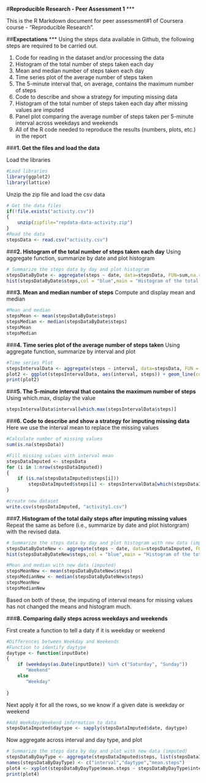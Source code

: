 
#**Reproducible Research - Peer Assessment 1**
***

This is the R Markdown document for peer assessment#1 of Coursera course - "Reproducible Research".

##**Expectations**
***
Using the steps data available in Github, the following steps are required to be carried out.


1. Code for reading in the dataset and/or processing the data
2. Histogram of the total number of steps taken each day
3. Mean and median number of steps taken each day
4. Time series plot of the average number of steps taken
5. The 5-minute interval that, on average, contains the maximum number of steps
6. Code to describe and show a strategy for imputing missing data
7. Histogram of the total number of steps taken each day after missing values are imputed
8. Panel plot comparing the average number of steps taken per 5-minute interval across weekdays and weekends
9. All of the R code needed to reproduce the results (numbers, plots, etc.) in the report

###**1. Get the files and load the data**

Load the libraries

```{r, echo=TRUE}
#Load libraries
library(ggplot2)
library(lattice)
```
Unzip the zip file and load the csv data
```{r, echo=TRUE}
# Get the data files
if(!file.exists("activity.csv"))
{
	unzip(zipfile="repdata-data-activity.zip") 
}
#Read the data
stepsData <- read.csv("activity.csv")

```
###**2. Histogram of the total number of steps taken each day**
Using aggregate function, summarize by date and plot histogram 

```{r, echo=TRUE}
# Summarize the steps data by day and plot histogram
stepsDataByDate <- aggregate(steps ~ date, data=stepsData, FUN=sum,na.rm=TRUE)
hist(stepsDataByDate$steps,col = "blue",main = "Histogram of the total number of daily steps",xlab = "Total number of steps taken each day",breaks = 20)
```

###**3. Mean and median number of steps**
Compute and display mean and median 

```{r, echo=TRUE}
#Mean and median
stepsMean <- mean(stepsDataByDate$steps)
stepsMedian <- median(stepsDataByDate$steps)
stepsMean
stepsMedian
```

###**4. Time series plot of the average number of steps taken**
Using aggregate function, summarize by interval and plot 
```{r, echo=TRUE}
#Time series Plot
stepsIntervalData <- aggregate(steps ~ interval, data=stepsData, FUN = mean, na.rm=TRUE)
plot2 <- ggplot(stepsIntervalData, aes(interval, steps)) + geom_line(color = "blue") + labs(title = "Time Series Plot of the 5-minute Intervals", x = "Intervals (5 minute)", y = "Average number of steps taken")
print(plot2)
```

###**5. The 5-minute interval that contains the maximum number of steps**
Using which.max, display the value
```{r, echo=TRUE}
stepsIntervalData$interval[which.max(stepsIntervalData$steps)]
```

###**6. Code to describe and show a strategy for imputing missing data**
Here we use the interval mean to replace the missing values
```{r, echo=TRUE}
#Calculate number of missing values
sum(is.na(stepsData))

#Fill missing values with interval mean
stepsDataImputed <- stepsData
for (i in 1:nrow(stepsDataImputed)) 
{
    if (is.na(stepsDataImputed$steps[i])) 
        stepsDataImputed$steps[i] <- stepsIntervalData[which(stepsDataImputed$interval[i] == stepsIntervalData$interval), ]$steps
}

#create new dataset
write.csv(stepsDataImputed, "activity1.csv")
```
###**7. Histogram of the total daily steps after imputing missing values**
Repeat the same as before (i.e., summarize by date and plot historgram) with the revised data.

```{r, echo=TRUE}
# Summarize the steps data by day and plot histogram with new data (imputed)
stepsDataByDateNew <- aggregate(steps ~ date, data=stepsDataImputed, FUN=sum, na.rm=TRUE)
hist(stepsDataByDateNew$steps,col = "blue",main = "Histogram of the total number of daily steps (Imputed)",xlab = "Total number of steps taken each day",breaks = 20)
```
```{r, echo=TRUE}
#Mean and median with new data (imputed)
stepsMeanNew <- mean(stepsDataByDateNew$steps)
stepsMedianNew <- median(stepsDataByDateNew$steps)
stepsMeanNew 
stepsMedianNew 
```
Based on both of these, the imputing of interval means for missing values has not changed the means and histogram much.

###**8. Comparing daily steps across weekdays and weekends**

First create a function to tell a daty if it is weekday or weekend
```{r, echo=TRUE}
#Differences between Weekday and Weekends
#Function to identify daytype
daytype <- function(inputDate) 
{
    if (weekdays(as.Date(inputDate)) %in% c("Saturday", "Sunday")) 
       "Weekend"
    else 
       "Weekday"
    
}
```
Next apply it for all the rows, so we know if a given date is weekday or weekend
```{r, echo=TRUE}
#Add Weekday/Weekend information to data
stepsDataImputed$daytype <- sapply(stepsDataImputed$date, daytype)
```
Now aggregate across interval and day type, and plot
```{r, echo=TRUE}
# Summarize the steps data by day and plot with new data (imputed)
stepsDataByDayType <- aggregate(stepsDataImputed$steps, list(stepsDataImputed$interval, stepsDataImputed$daytype),FUN = "mean")
names(stepsDataByDayType) <- c("interval","daytype","mean.steps")
plot4 <- xyplot(stepsDataByDayType$mean.steps ~ stepsDataByDayType$interval | stepsDataByDayType$daytype, layout = c(1, 2), type = "l", xlab = "Interval", ylab = "Mean number of steps")
print(plot4)
```
